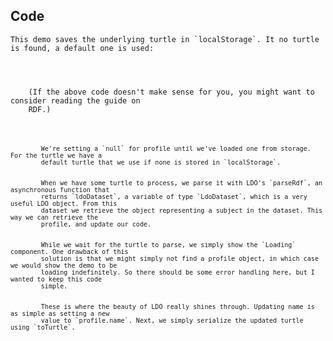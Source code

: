 
<Content>
    <h2 className="subtitle">Code</h2>

    This demo saves the underlying turtle in `localStorage`. It no turtle is found, a default one is used:
</Content>

<Code language="turtle" id="DefaultTurtle" code={PROFILE_TURTLE} noCopy={true}/>

<Content>
    (If the above code doesn't make sense for you, you might want to consider reading the <NavLink to={"/rdf"}>guide on
    RDF</NavLink>.)
</Content>

<Code language="tsx" id="LDOLocalDemo" code={localDemoCode} className="line-numbers">
    <CodeStep lines={["10-11"]} title="Setting up profile and turtle">
        We're setting a `null` for profile until we've loaded one from storage. For the turtle we have a
        default turtle that we use if none is stored in `localStorage`.
    </CodeStep>
    <CodeStep lines={["14-17"]} title="Parsing turtle and updating profile">
        When we have some turtle to process, we parse it with LDO's `parseRdf`, an asynchronous function that
        returns `ldoDataset`, a variable of type `LdoDataset`, which is a very useful LDO object. From this
        dataset we retrieve the object representing a subject in the dataset. This way we can retrieve the
        profile, and update our code.
    </CodeStep>
    <CodeStep lines={["20-22"]} title="Loading state">
        While we wait for the turtle to parse, we simply show the `Loading` component. One drawback of this
        solution is that we might simply not find a profile object, in which case we would show the demo to be
        loading indefinitely. So there should be some error handling here, but I wanted to keep this code
        simple.
    </CodeStep>
    <CodeStep lines={["25-26"]} title="Updating name and storage">
        These is where the beauty of LDO really shines through. Updating name is as simple as setting a new
        value to `profile.name`. Next, we simply serialize the updated turtle using `toTurtle`.
    </CodeStep>
</Code>
